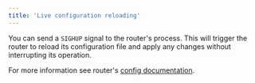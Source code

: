 ```yaml
---
title: 'Live configuration reloading'
---
```


You can send a `SIGHUP` signal to the router's process. This will trigger the router to reload its configuration file and apply any changes without interrupting its operation.

For more information see router's [config documentation](configuration/router).
